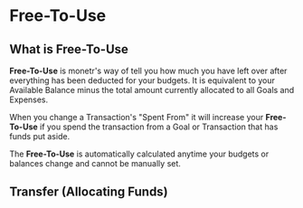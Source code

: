 # Free-To-Use

## What is Free-To-Use

**Free-To-Use** is monetr's way of tell you how much you have left over after everything has been deducted for your
budgets. It is equivalent to your Available Balance minus the total amount currently allocated to all Goals and
Expenses.

When you change a Transaction's "Spent From" it will increase your **Free-To-Use** if you spend the transaction from a
Goal or Transaction that has funds put aside.

The **Free-To-Use** is automatically calculated anytime your budgets or balances change and cannot be manually set.

## Transfer (Allocating Funds)

